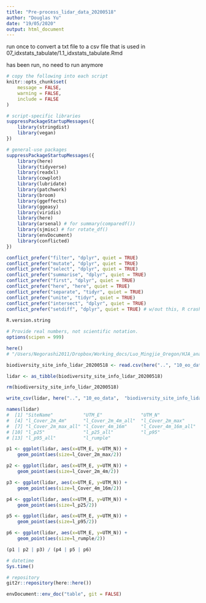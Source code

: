 ```yaml
---
title: "Pre-process_lidar_data_20200518"
author: "Douglas Yu"
date: "19/05/2020"
output: html_document
---
```


run once to convert a txt file to a csv file that is used in 07_idxstats_tabulate/1.1_idxstats_tabulate.Rmd

has been run, no need to run anymore

```r
# copy the following into each script   
knitr::opts_chunk$set(
	message = FALSE,
	warning = FALSE,
	include = FALSE
)

# script-specific libraries
suppressPackageStartupMessages({
    library(stringdist)
    library(vegan)
})

# general-use packages
suppressPackageStartupMessages({
    library(here)
    library(tidyverse) 
    library(readxl)
    library(cowplot)
    library(lubridate)
    library(patchwork)
    library(broom)
    library(ggeffects)
    library(ggeasy)
    library(viridis)
    library(here)
    library(arsenal) # for summary(comparedf())
    library(sjmisc) # for rotate_df()
    library(envDocument)
    library(conflicted)
})

conflict_prefer("filter", "dplyr", quiet = TRUE)
conflict_prefer("mutate", "dplyr", quiet = TRUE)
conflict_prefer("select", "dplyr", quiet = TRUE)
conflict_prefer("summarise", "dplyr", quiet = TRUE)
conflict_prefer("first", "dplyr", quiet = TRUE)
conflict_prefer("here", "here", quiet = TRUE)
conflict_prefer("separate", "tidyr", quiet = TRUE)
conflict_prefer("unite", "tidyr", quiet = TRUE)
conflict_prefer("intersect", "dplyr", quiet = TRUE)
conflict_prefer("setdiff", "dplyr", quiet = TRUE) # w/out this, R crashes
  
R.version.string

# Provide real numbers, not scientific notation.
options(scipen = 999)
```


```r
here()
# "/Users/Negorashi2011/Dropbox/Working_docs/Luo_Mingjie_Oregon/HJA_analyses_Kelpie/HJA_scripts/9_ecological_analyses"

biodiversity_site_info_lidar_20200518 <- read.csv(here("..", "10_eo_data", "old_incl_orig_covariate_descriptions", "biodiversity_site_info_lidar_20200518.txt"), row.names=1)

lidar <- as_tibble(biodiversity_site_info_lidar_20200518)

rm(biodiversity_site_info_lidar_20200518)
```

```r

write_csv(lidar, here("..", "10_eo_data",  "biodiversity_site_info_lidar_20200518_cleaned.csv"))

```

```r
names(lidar)
#  [1] "SiteName"           "UTM_E"              "UTM_N"             
#  [4] "l_Cover_2m_4m"      "l_Cover_2m_4m_all"  "l_Cover_2m_max"    
#  [7] "l_Cover_2m_max_all" "l_Cover_4m_16m"     "l_Cover_4m_16m_all"
# [10] "l_p25"              "l_p25_all"          "l_p95"             
# [13] "l_p95_all"          "l_rumple"      

p1 <- ggplot(lidar, aes(x=UTM_E, y=UTM_N)) +
    geom_point(aes(size=l_Cover_2m_max/2))

p2 <- ggplot(lidar, aes(x=UTM_E, y=UTM_N)) +
    geom_point(aes(size=l_Cover_2m_4m/2))

p3 <- ggplot(lidar, aes(x=UTM_E, y=UTM_N)) +
    geom_point(aes(size=l_Cover_4m_16m/2))

p4 <- ggplot(lidar, aes(x=UTM_E, y=UTM_N)) +
    geom_point(aes(size=l_p25/2))

p5 <- ggplot(lidar, aes(x=UTM_E, y=UTM_N)) +
    geom_point(aes(size=l_p95/2))

p6 <- ggplot(lidar, aes(x=UTM_E, y=UTM_N)) +
    geom_point(aes(size=l_rumple/2))

(p1 | p2 | p3) / (p4 | p5 | p6)
```

```r
# datetime
Sys.time()

# repository
git2r::repository(here::here())

envDocument::env_doc("table", git = FALSE)
```
